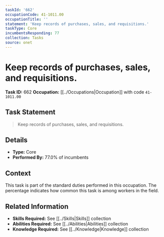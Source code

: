```yaml
---
taskId: '662'
occupationCode: 41-1011.00
occupationTitle: ''
statement: 'Keep records of purchases, sales, and requisitions.'
taskType: Core
incumbentsResponding: 77
collection: Tasks
source: onet
---
```

# Keep records of purchases, sales, and requisitions.

**Task ID:** 662
**Occupation:** [[../Occupations|Occupation]] with code `41-1011.00`

## Task Statement

> Keep records of purchases, sales, and requisitions.

## Details

- **Type:** Core
- **Performed By:** 77.0% of incumbents

## Context

This task is part of the standard duties performed in this occupation. The percentage indicates how common this task is among workers in the field.

## Related Information

- **Skills Required:** See [[../Skills|Skills]] collection
- **Abilities Required:** See [[../Abilities|Abilities]] collection
- **Knowledge Required:** See [[../Knowledge|Knowledge]] collection
